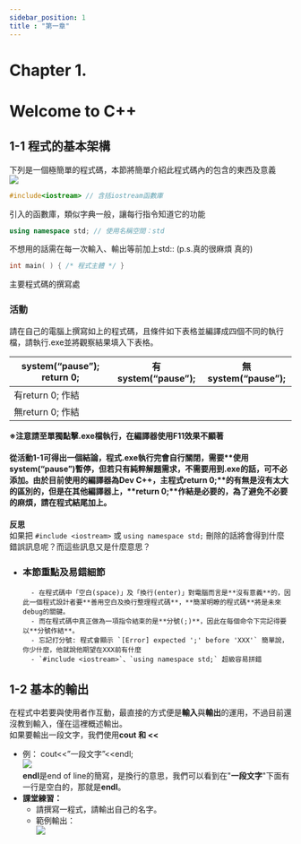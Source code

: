 ```yaml
---
sidebar_position: 1
title : "第一章"
---
```


# <span class="chapter_title">Chapter 1. </span>
# <span class="chapter_subtitle"> Welcome to C++ </span>
## 1-1 程式的基本架構

下列是一個極簡單的程式碼，本節將簡單介紹此程式碼內的包含的東西及意義  
![](/img/Beginner_textbook_pic/image56.png)
```cpp
#include<iostream> // 含括iostream函數庫
```
引入的函數庫，類似字典一般，讓每行指令知道它的功能  
```cpp
using namespace std; // 使用名稱空間：std
```  
不想用的話需在每一次輸入、輸出等前加上std:: (p.s.真的很麻煩 真的)    
```cpp
int main( ) { /* 程式主體 */ } 
```  
主要程式碼的撰寫處  

### 活動
請在自己的電腦上撰寫如上的程式碼，且條件如下表格並編譯成四個不同的執行檔，請執行.exe並將觀察結果填入下表格。

| system(“pause”); return 0; | 有system(“pause”); | 無system(“pause”); |
| -------------------------- | ------------------ | ------------------ |
| 有return 0; 作結            |                    |                    |
| 無return 0; 作結            |                    |                    |

**※注意請至單獨點擊.exe檔執行，在編譯器使用F11效果不顯著**  
#### 從活動1-1可得出一個結論，程式.exe執行完會**自行關閉**，需要**使用system(“pause”)暫停，**但若只有純粹解題需求，不需要用到.exe的話，可不必添加。由於目前使用的編譯器為Dev C++，主程式**return 0;**的有無是沒有太大的區別的，但是在其他編譯器上，**return 0;**作結是必要的，為了避免不必要的麻煩，請在程式結尾加上。  
**反思**  
如果把 `#include <iostream>` 或 `using namespace std;` 刪除的話將會得到什麼錯誤訊息呢？而這些訊息又是什麼意思？  


- ### 本節重點及易錯細節
		- 在程式碼中「空白(space)」及「換行(enter)」對電腦而言是**沒有意義**的，因此一個程式設計者要**善用空白及換行整理程式碼**，**簡潔明瞭的程式碼**將是未來debug的關鍵。  
		- 而在程式碼中真正做為一項指令結束的是**分號(;)**，因此在每個命令下完記得要以**分號作結**。  
		- 忘記打分號: 程式會顯示 `[Error] expected ';' before 'XXX'` 簡單說，你少什麼，他就說他期望在XXX前有什麼  
		- `#include <iostream>`、`using namespace std;` 超級容易拼錯  

## 1-2 基本的輸出  
在程式中若要與使用者作互動，最直接的方式便是**輸入**與**輸出**的運用，不過目前還沒教到輸入，僅在這裡概述輸出。  
如果要輸出一段文字，我們使用**cout 和 \<\<**  
- 例： cout\<\<”一段文字”\<\<endl;  
![](/img/Beginner_textbook_pic/image55.png)  
**endl**是end of line的簡寫，是換行的意思，我們可以看到在"**一段文字**"下面有一行是空白的，那就是**endl**。  
- **課堂練習：**  
	- 請撰寫一程式，請輸出自己的名字。  
	- 範例輸出：  
![](/img/Beginner_textbook_pic/image51.png)